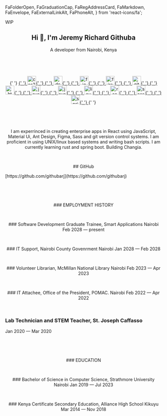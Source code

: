   FaFolderOpen,
  FaGraduationCap,
  FaRegAddressCard,
  FaMarkdown,
  FaEnvelope,
  FaExternalLinkAlt,
  FaPhoneAlt,
} from 'react-icons/fa';

WIP <IoIosWarning color="yellow" />

<h2 align='center' style={{ color: 'white' }}>
  Hi 👋, I'm Jeremy Richard Githuba
</h2>
<p align='center'>A developer from Nairobi, Kenya </p>

<p>&nbsp;</p>

<p>&nbsp;</p>

<p align='center'>
  {' '}
  <a href='https://www.w3schools.com/css/' target='_blank' rel='noreferrer'>
    {' '}
    <img
      src='https://raw.githubusercontent.com/devicons/devicon/master/icons/css3/css3-original-wordmark.svg'
      alt='css3'
      width='28'
      height='28'
    />{' '}
  </a> <a href='https://www.docker.com/' target='_blank' rel='noreferrer'>
    {' '}
    <img
      src='https://raw.githubusercontent.com/devicons/devicon/master/icons/docker/docker-original-wordmark.svg'
      alt='docker'
      width='28'
      height='28'
    />{' '}
  </a> <a href='https://www.figma.com/' target='_blank' rel='noreferrer'>
    {' '}
    <img
      src='https://www.vectorlogo.zone/logos/figma/figma-icon.svg'
      alt='figma'
      width='28'
      height='28'
    />{' '}
  </a> <a href='https://firebase.google.com/' target='_blank' rel='noreferrer'>
    {' '}
    <img
      src='https://www.vectorlogo.zone/logos/firebase/firebase-icon.svg'
      alt='firebase'
      width='28'
      height='28'
    />{' '}
  </a> <a href='https://git-scm.com/' target='_blank' rel='noreferrer'>
    {' '}
    <img
      src='https://www.vectorlogo.zone/logos/git-scm/git-scm-icon.svg'
      alt='git'
      width='28'
      height='28'
    />{' '}
  </a> <a href='https://www.w3.org/html/' target='_blank' rel='noreferrer'>
    {' '}
    <img
      src='https://raw.githubusercontent.com/devicons/devicon/master/icons/html5/html5-original-wordmark.svg'
      alt='html5'
      width='28'
      height='28'
    />{' '}
  </a> <a href='https://www.java.com' target='_blank' rel='noreferrer'>
    {' '}
    <img
      src='https://raw.githubusercontent.com/devicons/devicon/master/icons/java/java-original.svg'
      alt='java'
      width='28'
      height='28'
    />{' '}
  </a> <a
    href='https://developer.mozilla.org/en-US/docs/Web/JavaScript'
    target='_blank'
    rel='noreferrer'
  >
    {' '}
    <img
      src='https://raw.githubusercontent.com/devicons/devicon/master/icons/javascript/javascript-original.svg'
      alt='javascript'
      width='28'
      height='28'
    />{' '}
  </a> <a href='https://www.linux.org/' target='_blank' rel='noreferrer'>
    {' '}
    <img
      src='https://raw.githubusercontent.com/devicons/devicon/master/icons/linux/linux-original.svg'
      alt='linux'
      width='28'
      height='28'
    />{' '}
  </a> <a href='https://reactjs.org/' target='_blank' rel='noreferrer'>
    {' '}
    <img
      src='https://raw.githubusercontent.com/devicons/devicon/master/icons/react/react-original-wordmark.svg'
      alt='react'
      width='28'
      height='28'
    />{' '}
  </a> <a href='https://sass-lang.com' target='_blank' rel='noreferrer'>
    {' '}
    <img
      src='https://raw.githubusercontent.com/devicons/devicon/master/icons/sass/sass-original.svg'
      alt='sass'
      width='28'
      height='28'
    />{' '}
  </a> <a href='https://spring.io/' target='_blank' rel='noreferrer'>
    {' '}
    <img
      src='https://www.vectorlogo.zone/logos/springio/springio-icon.svg'
      alt='spring'
      width='28'
      height='28'
    />{' '}
  </a>{' '}
</p>

<p>&nbsp;</p>
<p>&nbsp;</p>

<p align='center' style={{ color: 'white' }}>
  I am experrinced in creating enterprise apps in React using JavaScript,
  Material Ui, Ant Design, Figma, Sass and git version control systems. I am
  proficient in  using UNIX/linux based systems and writing bash scripts. I am
  currently learning rust and spring boot. <IoBuild /> Building Changia.
</p>

<p>&nbsp;</p>
<p align='center' style={{color: 'white'}}> 
## GitHub

<p style={{color: '#e99287'}}> [https://github.com/githubarj](https://github.com/githubarj) </p>

</p>

<p>&nbsp;</p>
<p>&nbsp;</p>


<p align='center' style={{ color: 'white' }}>
  <FaFolderOpen color='teal' />
  ### EMPLOYMENT HISTORY
</p>

<p>&nbsp;</p>

<p align='center'>
  ### Software Development Graduate Trainee, Smart Applications 
  Nairobi Feb 2028 — present
</p>

<p>&nbsp;</p>

<p align='center'>
  ### IT Support, Nairobi County Govenrment Nairobi 
  Jan 2028 — Feb 2028
</p>

<p>&nbsp;</p>
<p align='center'>
  ### Volunteer Librarian, McMillan National Library Nairobi 
  Feb 2023 — Apr 2023
</p>

<p>&nbsp;</p>
<p align='center' >
  ### IT Attachee, Office of the President, POMAC. Nairobi 
  Feb 2022 — Apr 2022
</p>

<p>&nbsp;</p>

<p align='center'>
<p align='center'>

### Lab Technician and STEM Teacher, St. Joseph Caffasso

Jan 2020 — Mar 2020

</p>

<p>&nbsp;</p>
</p>

<p>&nbsp;</p>

<p align='center' style={{ color: 'white' }}>
  <FaGraduationCap color='green' />
  ### EDUCATION
</p>
<p>&nbsp;</p>

<p align='center'>
  ### Bachelor of Science in Computer Science, Strathmore University Nairobi 
  Jan 2019 — Jul 2023
</p>

<p>&nbsp;</p>

<p align='center'>
  ### Kenya Certificate Secondary Education, Alliance High School Kikuyu Mar
  2014 — Nov 2018
</p>

<p>&nbsp;</p>
<p>&nbsp;</p>